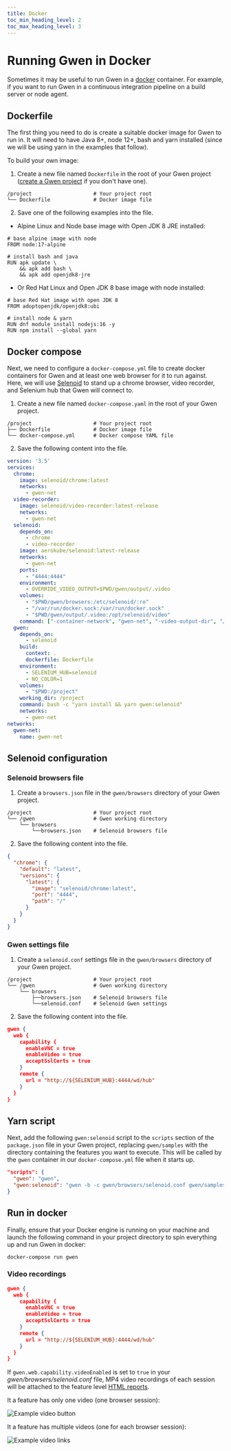 ```yaml
--- 
title: Docker
toc_min_heading_level: 2
toc_max_heading_level: 3
---
```



# Running Gwen in Docker

Sometimes it may be useful to run Gwen in a [docker](https://www.docker.com/) container. For example, if you want to run Gwen in a continuous integration pipeline on a build server or node agent.

## Dockerfile
The first thing you need to do is create a suitable docker image for Gwen to run in. It will need to have Java 8+, node 12+, bash and yarn installed (since we will be using yarn in the examples that follow).

To build your own image:

1. Create a new file named `Dockerfile` in the root of your Gwen project ([create a Gwen project](/docs/get-started) if you don't have one).

```shell {2}
/project                    # Your project root
└── Dockerfile              # Docker image file
```

2. Save one of the following examples into the file.

- Alpine Linux and Node base image with Open JDK 8 JRE installed:
```
# base alpine image with node
FROM node:17-alpine

# install bash and java
RUN apk update \
    && apk add bash \
    && apk add openjdk8-jre
```

- Or Red Hat Linux and Open JDK 8 base image with node installed:
```
# base Red Hat image with open JDK 8
FROM adoptopenjdk/openjdk8:ubi

# install node & yarn
RUN dnf module install nodejs:16 -y
RUN npm install --global yarn
```

## Docker compose

Next, we need to configure a `docker-compose.yml` file to create docker containers for Gwen and at least one web browser for it to run against. Here, we will use [Selenoid](https://aerokube.com/selenoid/) to stand up a chrome browser, video recorder, and Selenium hub that Gwen will connect to.

1. Create a new file named `docker-compose.yaml` in the root of your Gwen project.

```shell {3}
/project                    # Your project root
├── Dockerfile              # Docker image file
└── docker-compose.yml      # Docker compose YAML file
```

2. Save the following content into the file.

```yaml
version: '3.5'
services:
  chrome:
    image: selenoid/chrome:latest
    networks:
      - gwen-net
  video-recorder:
    image: selenoid/video-recorder:latest-release
    networks:
      - gwen-net
  selenoid:
    depends_on:
      - chrome
      - video-recorder
    image: aerokube/selenoid:latest-release
    networks:
      - gwen-net
    ports:
      - "4444:4444"
    environment:
      - OVERRIDE_VIDEO_OUTPUT=$PWD/gwen/output/.video
    volumes:
      - "$PWD/gwen/browsers:/etc/selenoid/:ro"
      - "/var/run/docker.sock:/var/run/docker.sock"
      - "$PWD/gwen/output/.video:/opt/selenoid/video"
    command: ["-container-network", "gwen-net", "-video-output-dir", "/opt/selenoid/video"]
  gwen:
    depends_on:
      - selenoid
    build:
      context: .
      dockerfile: Dockerfile
    environment:
      - SELENIUM_HUB=selenoid
      - NO_COLOR=1
    volumes:
      - "$PWD:/project"
    working_dir: /project
    command: bash -c "yarn install && yarn gwen:selenoid"
    networks:
      - gwen-net
networks:
  gwen-net:
    name: gwen-net
```

## Selenoid configuration

### Selenoid browsers file

1. Create a `browsers.json` file in the `gwen/browsers` directory of your Gwen project.

```shell {4}
/project                    # Your project root
└── /gwen                   # Gwen working directory
    └── browsers
        └──browsers.json    # Selenoid browsers file
```

2. Save the following content into the file.

```json
{
  "chrome": {
    "default": "latest",
    "versions": {
      "latest": {
        "image": "selenoid/chrome:latest",
        "port": "4444",
        "path": "/"
      }
    }
  }
}
```

### Gwen settings file

1. Create a `selenoid.conf` settings file in the `gwen/browsers` directory of your Gwen project.

```shell {5}
/project                    # Your project root
└── /gwen                   # Gwen working directory
    └── browsers
        ├──browsers.json    # Selenoid browsers file
        └──selenoid.conf    # Selenoid Gwen settings
```

2. Save the following content into the file.

```json
gwen {
  web {
    capability {
      enableVNC = true
      enableVideo = true
      acceptSslCerts = true
    }
    remote {
      url = "http://${SELENIUM_HUB}:4444/wd/hub"
    }
  }
}
```

## Yarn script

Next, add the following `gwen:selenoid` script to the `scripts` section of the `package.json` file in your Gwen project, replacing `gwen/samples` with the directory containing the features you want to execute. 
This will be called by the `gwen` container in our `docker-compose.yml` file when it starts up.

```json {3}
"scripts": {
  "gwen": "gwen",
  "gwen:selenoid": "gwen -b -c gwen/browsers/selenoid.conf gwen/samples"
}
```

## Run in docker

Finally, ensure that your Docker engine is running on your machine and launch the following command in your project directory to spin everything up and run Gwen in docker:

```shell
docker-compose run gwen
```

### Video recordings

```json {5}
gwen {
  web {
    capability {
      enableVNC = true
      enableVideo = true
      acceptSslCerts = true
    }
    remote {
      url = "http://${SELENIUM_HUB}:4444/wd/hub"
    }
  }
}
```
If `gwen.web.capability.videoEnabled` is set to `true` in your *gwen/browsers/selenoid.conf* file, MP4 video recordings of each session will be attached to the feature level [HTML reports](/docs/reports/html).

It a feature has only one video (one browser session):

![Example video button](/img/reports/sample-html-video-1.png)

It a feature has multiple videos (one for each browser session):

![Example video links](/img/reports/sample-html-video-2.png)

